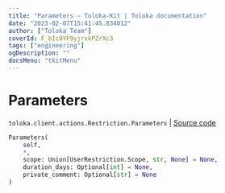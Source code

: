 ```yaml
---
title: "Parameters — Toloka-Kit | Toloka documentation"
date: "2023-02-07T15:41:45.834012"
author: ["Toloka Team"]
coverId: F_bIcOYF9yjrxkPZrXc3
tags: ["engineering"]
ogDescription: ""
docsMenu: "tkitMenu"
---
```


# Parameters
`toloka.client.actions.Restriction.Parameters` | [Source code](https://github.com/Toloka/toloka-kit/blob/v1.1.3/src/client/actions.py#L52)

```python
Parameters(
    self,
    *,
    scope: Union[UserRestriction.Scope, str, None] = None,
    duration_days: Optional[int] = None,
    private_comment: Optional[str] = None
)
```